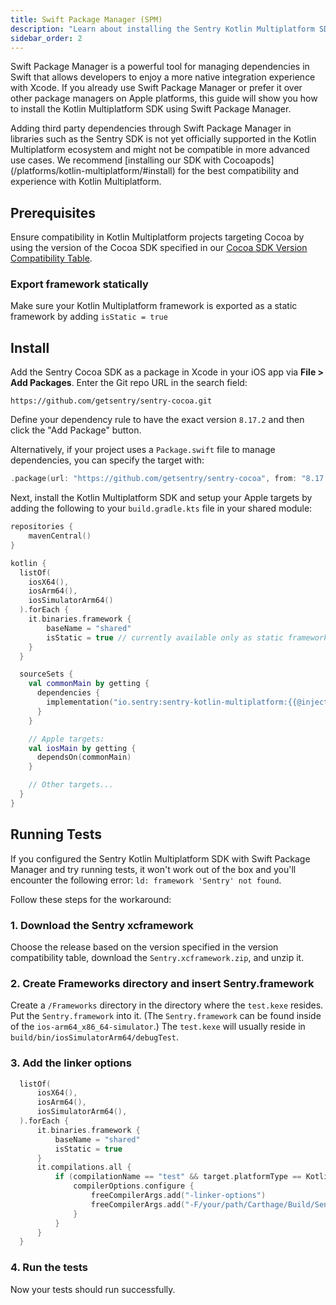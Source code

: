 ```yaml
---
title: Swift Package Manager (SPM)
description: "Learn about installing the Sentry Kotlin Multiplatform SDK with Swift Package Manager."
sidebar_order: 2
---
```


Swift Package Manager is a powerful tool for managing dependencies in Swift that allows developers to enjoy a more native integration experience with Xcode.
If you already use Swift Package Manager or prefer it over other package managers on Apple platforms, this guide will show you how to install the Kotlin Multiplatform SDK using Swift Package Manager.

<Note>
Adding third party dependencies through Swift Package Manager in libraries such as the Sentry SDK is not yet officially supported in the Kotlin Multiplatform ecosystem and might not be compatible in more advanced use cases. We recommend [installing our SDK with Cocoapods](/platforms/kotlin-multiplatform/#install) for the best compatibility and experience with Kotlin Multiplatform.
</Note>

## Prerequisites

Ensure compatibility in Kotlin Multiplatform projects targeting Cocoa by using the version of the Cocoa SDK specified in our [Cocoa SDK Version Compatibility Table](/platforms/kotlin-multiplatform/#cocoa-sdk-version-compatibility-table).

### Export framework statically

Make sure your Kotlin Multiplatform framework is exported as a static framework by adding `isStatic = true`

## Install

Add the Sentry Cocoa SDK as a package in Xcode in your iOS app via **File > Add Packages**.
Enter the Git repo URL in the search field:

```text
https://github.com/getsentry/sentry-cocoa.git
```

Define your dependency rule to have the exact version `8.17.2` and then click the "Add Package" button.

Alternatively, if your project uses a `Package.swift` file to manage dependencies, you can specify the target with:

```swift {tabTitle:Swift}
.package(url: "https://github.com/getsentry/sentry-cocoa", from: "8.17.2"),
```

Next, install the Kotlin Multiplatform SDK and setup your Apple targets by adding the following to your `build.gradle.kts` file in your shared module:

```kotlin {filename:shared/build.gradle.kts}
repositories {
    mavenCentral()
}

kotlin {
  listOf(
    iosX64(),
    iosArm64(),
    iosSimulatorArm64()
  ).forEach {
    it.binaries.framework {
        baseName = "shared"
        isStatic = true // currently available only as static framework
    }
  }

  sourceSets {
    val commonMain by getting {
      dependencies {
        implementation("io.sentry:sentry-kotlin-multiplatform:{{@inject packages.version('sentry.kotlin.kmp', '0.0.1-alpha.2') }}")
      }
    }

    // Apple targets:
    val iosMain by getting {
      dependsOn(commonMain)
    }

    // Other targets...
  }
}
```

## Running Tests

If you configured the Sentry Kotlin Multiplatform SDK with Swift Package Manager and try running tests, it won't work out of the box and you'll encounter the following error: `ld: framework 'Sentry' not found`.

Follow these steps for the workaround:

### 1. Download the Sentry xcframework

Choose the release based on the version specified in the version compatibility table, download the `Sentry.xcframework.zip`, and unzip it.

### 2. Create Frameworks directory and insert Sentry.framework

Create a `/Frameworks` directory in the directory where the `test.kexe` resides. Put the `Sentry.framework` into it. (The `Sentry.framework` can be found inside of the `ios-arm64_x86_64-simulator`.)
The `test.kexe` will usually reside in `build/bin/iosSimulatorArm64/debugTest`.

### 3. Add the linker options

```kotlin {filename:shared/build.gradle.kts}
  listOf(
      iosX64(),
      iosArm64(),
      iosSimulatorArm64(),
  ).forEach {
      it.binaries.framework {
          baseName = "shared"
          isStatic = true
      }
      it.compilations.all {
          if (compilationName == "test" && target.platformType == KotlinPlatformType.native) {
              compilerOptions.configure {
                  freeCompilerArgs.add("-linker-options")
                  freeCompilerArgs.add("-F/your/path/Carthage/Build/Sentry.xcframework/ios-arm64_x86_64-simulator/")
              }
          }
      }
  }
```

### 4. Run the tests

Now your tests should run successfully.
